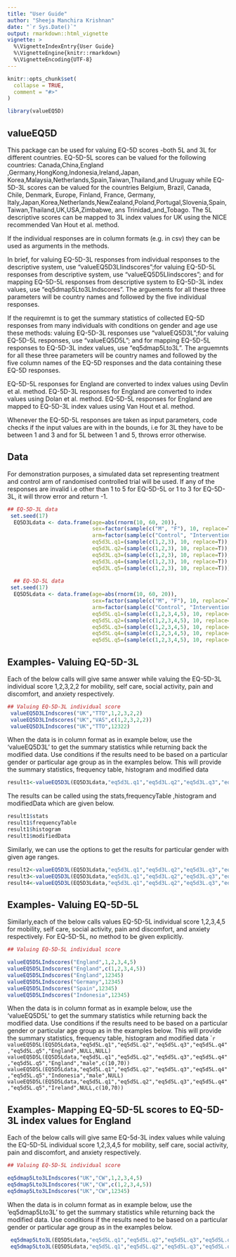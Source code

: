 ```yaml
---
title: "User Guide"
author: "Sheeja Manchira Krishnan"
date: "`r Sys.Date()`"
output: rmarkdown::html_vignette
vignette: >
  %\VignetteIndexEntry{User Guide}
  %\VignetteEngine{knitr::rmarkdown}
  %\VignetteEncoding{UTF-8}
---
```


```r
knitr::opts_chunk$set(
  collapse = TRUE,
  comment = "#>"
)
```

```r
library(valueEQ5D)

```
## valueEQ5D

This package can be used for valuing EQ-5D scores -both 5L and 3L for different countries.  EQ-5D-5L scores can be valued for the following countries: Canada,China,England ,Germany,HongKong,Indonesia,Ireland,Japan, Korea,Malaysia,Netherlands,Spain,Taiwan,Thailand,and Uruguay while EQ-5D-3L scores can be valued for the countries Belgium, Brazil, Canada, Chile, Denmark, Europe, Finland, France, Germany, Italy,Japan,Korea,Netherlands,NewZealand,Poland,Portugal,Slovenia,Spain,Taiwan,Thailand,UK,USA,Zimbabwe, ans Trinidad_and_Tobago. The 5L descriptive scores can be mapped to 3L index values for UK using the NICE recommended Van Hout et al. method. 

If the individual responses are in column formats (e.g. in csv) they can be used as arguments in the methods.

In brief, for valuing EQ-5D-3L responses from individual responses to the descriptive system, use "valueEQ5D3LIindscores";for valuing EQ-5D-5L responses from descriptive system, use "valueEQ5D5LIindscores"; and for mapping EQ-5D-5L responses from descriptive system to EQ-5D-3L index values, use "eq5dmap5Lto3LIndscores". The arguements for all these three parameters will be country names and followed by the five individual responses.

If the requiremnt is to get the summary statistics of collected EQ-5D responses from many individuals with conditions on gender and age use these methods: valuing EQ-5D-3L responses use "valueEQ5D3L";for valuing EQ-5D-5L responses, use "valueEQ5D5L"; and for mapping EQ-5D-5L responses to EQ-5D-3L index values, use "eq5dmap5Lto3L". The arguemnts for all these three parameters will be country names and followed by the five column names of the EQ-5D responses and the data containing these EQ-5D responses.

EQ-5D-5L responses for England are converted to index values using Devlin et al. method. EQ-5D-3L responses for England are converted to index values using Dolan et al. method.  EQ-5D-5L responses for England are mapped to EQ-5D-3L index values using Van Hout et al. method.

Whenever the EQ-5D-5L responses are taken as input parameters, code checks if the input values are with in the bounds, i.e for 3L they have to be between 1 and 3 and for 5L between 1 and 5, throws error otherwise.  

## Data
For demonstration purposes, a simulated data set representing treatment and control arm  of randomised controlled trial will be used. If any of the responses are invalid i.e other than 1 to 5 for EQ-5D-5L or 1 to 3 for EQ-5D-3L, it will throw error and return -1.
```r
## EQ-5D-3L data
 set.seed(17)
  EQ5D3Ldata <- data.frame(age=abs(rnorm(10, 60, 20)),
                           sex=factor(sample(c("M", "F"), 10, replace=T)),
                           arm=factor(sample(c("Control", "Intervention"), 10, replace=T)),
                           eq5d3L.q1=(sample(c(1,2,3), 10, replace=T)),
                           eq5d3L.q2=(sample(c(1,2,3), 10, replace=T)),
                           eq5d3L.q3=(sample(c(1,2,3), 10, replace=T)),
                           eq5d3L.q4=(sample(c(1,2,3), 10, replace=T)),
                           eq5d3L.q5=(sample(c(1,2,3), 10, replace=T)))
  
  ## EQ-5D-5L data
 set.seed(17)
  EQ5D5Ldata <- data.frame(age=abs(rnorm(10, 60, 20)),
                           sex=factor(sample(c("M", "F"), 10, replace=T)),
                           arm=factor(sample(c("Control", "Intervention"), 10, replace=T)),
                           eq5d5L.q1=(sample(c(1,2,3,4,5), 10, replace=T)),
                           eq5d5L.q2=(sample(c(1,2,3,4,5), 10, replace=T)),
                           eq5d5L.q3=(sample(c(1,2,3,4,5), 10, replace=T)),
                           eq5d5L.q4=(sample(c(1,2,3,4,5), 10, replace=T)),
                           eq5d5L.q5=(sample(c(1,2,3,4,5), 10, replace=T)))
```

## Examples- Valuing EQ-5D-3L
Each of the below calls will give same answer while valuing the EQ-5D-3L individual score 1,2,3,2,2 for mobility, self care, social activity, pain and discomfort, and anxiety respectively.
```r
## Valuing EQ-5D-3L individual score
 valueEQ5D3LIndscores("UK","TTO",1,2,3,2,2)
 valueEQ5D3LIndscores("UK","VAS",c(1,2,3,2,2))
 valueEQ5D3LIndscores("UK","TTO",12322)
```

When the data is in column format as in example below, use the 'valueEQ5D3L' to get the summary statistics while returning back the modified data. Use conditions if the results need to be based on a particular gender or particular age group as in the examples below. This will provide the summary statistics, frequency table, histogram and modified data
```r

result1<-valueEQ5D3L(EQ5D3Ldata,"eq5d3L.q1","eq5d3L.q2","eq5d3L.q3","eq5d3L.q4","eq5d3L.q5","UK","TTO",NULL,NULL)

```

The results can be called using the stats,frequencyTable ,histogram and modifiedData which are given below.

```r
result1$stats
result1$frequencyTable
result1$histogram
result1$modifiedData
```

Similarly, we can use the options to get the results for particular gender with given age ranges.


```r
result2<-valueEQ5D3L(EQ5D3Ldata,"eq5d3L.q1","eq5d3L.q2","eq5d3L.q3","eq5d3L.q4","eq5d3L.q5","UK","TTO","male",c(10,70))
result3<-valueEQ5D3L(EQ5D3Ldata,"eq5d3L.q1","eq5d3L.q2","eq5d3L.q3","eq5d3L.q4","eq5d3L.q5","UK","TTO","male",NULL)
result4<-valueEQ5D3L(EQ5D3Ldata,"eq5d3L.q1","eq5d3L.q2","eq5d3L.q3","eq5d3L.q4","eq5d3L.q5","UK","TTO",NULL,c(10,70))
```



## Examples- Valuing EQ-5D-5L
Similarly,each of the below calls values EQ-5D-5L individual score 1,2,3,4,5 for mobility, self care, social activity, pain and discomfort, and anxiety respectively. For EQ-5D-5L, no method to be given explicitly.
```r
## Valuing EQ-5D-5L individual score

valueEQ5D5LIndscores("England",1,2,3,4,5)
valueEQ5D5LIndscores("England",c(1,2,3,4,5))
valueEQ5D5LIndscores("England",12345)
valueEQ5D5LIndscores("Germany",12345)
valueEQ5D5LIndscores("Spain",12345)
valueEQ5D5LIndscores("Indonesia",12345)
```

When the data is in column format as in example below, use the 'valueEQ5D5L' to get the summary statistics while returning back the modified data. Use conditions if the results need to be based on a particular gender or particular age group as in the examples below. This will provide the summary statistics, frequency table, histogram and modified data
````r

valueEQ5D5L(EQ5D5Ldata,"eq5d5L.q1","eq5d5L.q2","eq5d5L.q3","eq5d5L.q4","eq5d5L.q5","England",NULL,NULL)
valueEQ5D5L(EQ5D5Ldata,"eq5d5L.q1","eq5d5L.q2","eq5d5L.q3","eq5d5L.q4","eq5d5L.q5","England","male",c(10,70))
valueEQ5D5L(EQ5D5Ldata,"eq5d5L.q1","eq5d5L.q2","eq5d5L.q3","eq5d5L.q4","eq5d5L.q5","Indonesia","male",NULL)
valueEQ5D5L(EQ5D5Ldata,"eq5d5L.q1","eq5d5L.q2","eq5d5L.q3","eq5d5L.q4","eq5d5L.q5","Ireland",NULL,c(10,70))
```


## Examples- Mapping EQ-5D-5L scores to EQ-5D-3L index values for England
Each of the below calls will give same EQ-5d-3L index values while valuing the EQ-5D-5L individual score 1,2,3,4,5 for mobility, self care, social activity, pain and discomfort, and anxiety respectively.
```r
## Valuing EQ-5D-5L individual score

eq5dmap5Lto3LIndscores("UK","CW",1,2,3,4,5)
eq5dmap5Lto3LIndscores("UK","CW",c(1,2,3,4,5))
eq5dmap5Lto3LIndscores("UK","CW",12345)
```
When the data is in column format as in example below, use the 'eq5dmap5Lto3L' to get the summary statistics while returning back the modified data. Use conditions if the results need to be based on a particular gender or particular age group as in the examples below.
```r

 eq5dmap5Lto3L(EQ5D5Ldata,"eq5d5L.q1","eq5d5L.q2","eq5d5L.q3","eq5d5L.q4","eq5d5L.q5","UK","CW",NULL,NULL)
 eq5dmap5Lto3L(EQ5D5Ldata,"eq5d5L.q1","eq5d5L.q2","eq5d5L.q3","eq5d5L.q4","eq5d5L.q5","UK","CW","male",c(10,70))

```
